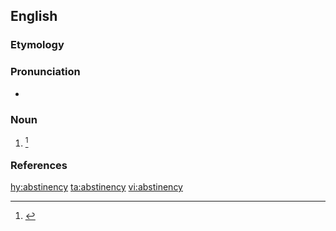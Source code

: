 ==English==

===Etymology===
{{suffix|abstinence|y|lang=en}}

===Pronunciation===
* {{a|US}} {{IPA|/æb.stə.nn̩.si/|lang=en}}

===Noun===
{{en-noun|-}}

# {{label|en|rare}} {{alternate form of|abstinence|lang=en}}{{defdate|First attested in the late 16<sup>th</sup> century.}}<ref name=SOED>{{R:SOED5|page=10}}</ref>

===References===
<references/>

[[hy:abstinency]]
[[ta:abstinency]]
[[vi:abstinency]]